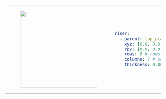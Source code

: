 <table>
    <tr>
        <td>
            <center>
            <figure>
                <img
                    src={require("./img/riser_8x7.png").default}
                    width="250"
                />
            </figure>
            </center>
        </td>
<td>

```yaml
riser:
  - parent: top_plate_mount_a1
    xyz: [0.0, 0.0, 0.0]
    rpy: [0.0, 0.0, 0.0]
    rows: 8 # rows of 80mm x 80mm grid
    columns: 7 # columns of 80mm x 80mm grid
    thickness: 0.00635
```
</td>
</tr>
</table>

